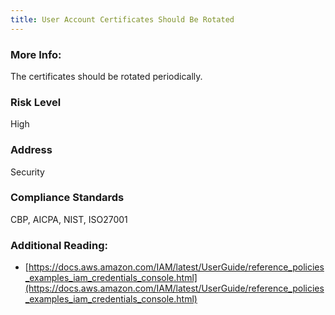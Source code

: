 ```yaml
---
title: User Account Certificates Should Be Rotated
---
```


### More Info:

The certificates should be rotated periodically.

### Risk Level

High

### Address

Security

### Compliance Standards

CBP, AICPA, NIST, ISO27001

### Additional Reading:

- [https://docs.aws.amazon.com/IAM/latest/UserGuide/reference_policies_examples_iam_credentials_console.html](https://docs.aws.amazon.com/IAM/latest/UserGuide/reference_policies_examples_iam_credentials_console.html)
